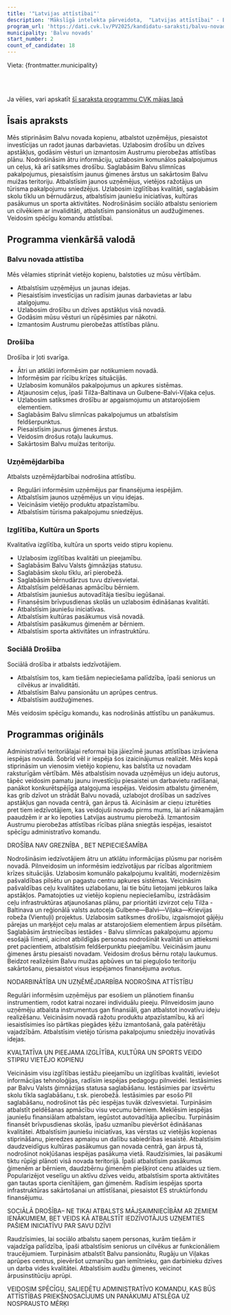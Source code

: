 ```yaml
---
title: '"Latvijas attīstībai"'
description: 'Mākslīgā intelekta pārveidota,  "Latvijas attīstībai" - Balvu novads programma vienkāršā valodā'
program_url: 'https://dati.cvk.lv/PV2025/kandidatu-saraksti/balvu-novads/latvijas-attistibai'
municipality: 'Balvu novads'
start_number: 2
count_of_candidate: 18
---
```



Vieta: {frontmatter.municipality}<br/>

<Badge text="Uzņēmējdarbības atbalsts" variant="note" size="small" /> <Badge text="Ceļu infrastruktūras uzlabošana" variant="note" size="small" /> <Badge text="Kvalitatīva izglītība un sports" variant="note" size="small" /> <Badge text="Sociālā drošība senioriem" variant="note" size="small" /> <Badge text="Vietējās kopienas stiprināšana" variant="note" size="small" />

<br/><br/> 

<Card title='Šis ir mākslīga intelekta ģenerēts apraksts' icon='starlight'>
    Ja vēlies, vari apskatīt <a href={frontmatter.program_url} target='_blank'>šī saraksta programmu CVK mājas lapā</a>
    </Card>

## Īsais apraksts

Mēs stiprināsim Balvu novada kopienu, atbalstot uzņēmējus, piesaistot investīcijas un radot jaunas darbavietas. Uzlabosim drošību un dzīves apstākļus, godāsim vēsturi un izmantosim Austrumu pierobežas attīstības plānu. Nodrošināsim ātru informāciju, uzlabosim komunālos pakalpojumus un ceļus, kā arī satiksmes drošību. Saglabāsim Balvu slimnīcas pakalpojumus, piesaistīsim jaunus ģimenes ārstus un sakārtosim Balvu muižas teritoriju. Atbalstīsim jaunos uzņēmējus, vietējos ražotājus un tūrisma pakalpojumu sniedzējus. Uzlabosim izglītības kvalitāti, saglabāsim skolu tīklu un bērnudārzus, atbalstīsim jauniešu iniciatīvas, kultūras pasākumus un sporta aktivitātes. Nodrošināsim sociālo atbalstu senioriem un cilvēkiem ar invaliditāti, atbalstīsim pansionātus un audžuģimenes. Veidosim spēcīgu komandu attīstībai.

## Programma vienkāršā valodā

### Balvu novada attīstība

Mēs vēlamies stiprināt vietējo kopienu, balstoties uz mūsu vērtībām.

*   Atbalstīsim uzņēmējus un jaunas idejas.
*   Piesaistīsim investīcijas un radīsim jaunas darbavietas ar labu atalgojumu.
*   Uzlabosim drošību un dzīves apstākļus visā novadā.
*   Godāsim mūsu vēsturi un rūpēsimies par nākotni.
*   Izmantosim Austrumu pierobežas attīstības plānu.

### Drošība

Drošība ir ļoti svarīga.

*   Ātri un atklāti informēsim par notikumiem novadā.
*   Informēsim par rīcību krīzes situācijās.
*   Uzlabosim komunālos pakalpojumus un apkures sistēmas.
*   Atjaunosim ceļus, īpaši Tilža-Baltinava un Gulbene-Balvi-Viļaka ceļus.
*   Uzlabosim satiksmes drošību ar apgaismojumu un atstarojošiem elementiem.
*   Saglabāsim Balvu slimnīcas pakalpojumus un atbalstīsim feldšerpunktus.
*   Piesaistīsim jaunus ģimenes ārstus.
*   Veidosim drošus rotaļu laukumus.
*   Sakārtosim Balvu muižas teritoriju.

### Uzņēmējdarbība

Atbalsts uzņēmējdarbībai nodrošina attīstību.

*   Regulāri informēsim uzņēmējus par finansējuma iespējām.
*   Atbalstīsim jaunos uzņēmējus un viņu idejas.
*   Veicināsim vietējo produktu atpazīstamību.
*   Atbalstīsim tūrisma pakalpojumu sniedzējus.

### Izglītība, Kultūra un Sports

Kvalitatīva izglītība, kultūra un sports veido stipru kopienu.

*   Uzlabosim izglītības kvalitāti un pieejamību.
*   Saglabāsim Balvu Valsts ģimnāzijas statusu.
*   Saglabāsim skolu tīklu, arī pierobežā.
*   Saglabāsim bērnudārzus tuvu dzīvesvietai.
*   Atbalstīsim peldēšanas apmācību bērniem.
*   Atbalstīsim jauniešus autovadītāja tiesību iegūšanai.
*   Finansēsim brīvpusdienas skolās un uzlabosim ēdināšanas kvalitāti.
*   Atbalstīsim jauniešu iniciatīvas.
*   Atbalstīsim kultūras pasākumus visā novadā.
*   Atbalstīsim pasākumus ģimenēm ar bērniem.
*   Atbalstīsim sporta aktivitātes un infrastruktūru.

### Sociālā Drošība

Sociālā drošība ir atbalsts iedzīvotājiem.

*   Atbalstīsim tos, kam tiešām nepieciešama palīdzība, īpaši seniorus un cilvēkus ar invaliditāti.
*   Atbalstīsim Balvu pansionātu un aprūpes centrus.
*   Atbalstīsim audžuģimenes.

Mēs veidosim spēcīgu komandu, kas nodrošinās attīstību un panākumus.

## Programmas oriģināls

Administratīvi teritoriālajai reformai bija jāiezīmē jaunas attīstības izrāviena iespējas novadā. Šobrīd vēl ir iespēja šos izaicinājumus realizēt. Mēs kopā stiprināsim un vienosim vietējo kopienu, kas balstīta uz novadam raksturīgām vērtībām.
Mēs atbalstīsim novada uzņēmējus un ideju autorus, tāpēc veidosim pamatu jaunu investīciju piesaistei un darbavietu radīšanai, panākot konkurētspējīga atalgojuma iespējas.
Veidosim atbalstu ģimenēm, kas grib dzīvot un strādāt Balvu novadā, uzlabojot drošības un sadzīves apstākļus gan novada centrā, gan ārpus tā. Aicināsim ar cieņu izturēties pret tiem iedzīvotājiem, kas veidojuši novadu pirms mums, lai arī nākamajām paaudzēm ir ar ko lepoties Latvijas austrumu pierobežā.
Izmantosim Austrumu pierobežas attīstības rīcības plāna sniegtās iespējas, iesaistot spēcīgu administratīvo komandu.

DROŠĪBA NAV GREZNĪBA , BET NEPIECIEŠAMĪBA

Nodrošināsim iedzīvotājiem ātru un atklātu informācijas plūsmu par norisēm novadā.
Pilnveidosim un informēsim iedzīvotājus par rīcības algoritmiem krīzes situācijās.
Uzlabosim komunālo pakalpojumu kvalitāti, modernizēsim pašvaldības pilsētu un pagastu centru apkures sistēmas.
Veicināsim pašvaldības ceļu kvalitātes uzlabošanu, lai tie būtu lietojami jebkuros laika apstākļos.
Pamatojoties uz vietējo kopienu nepieciešamību, izstrādāsim ceļu infrastruktūras atjaunošanas plānu, par prioritāti izvirzot ceļu Tilža - Baltinava un reģionālā valsts autoceļa Gulbene—Balvi—Viļaka—Krievijas robeža (Vientuļi) projektus.
Uzlabosim satiksmes drošību, izgaismojot gājēju pārejas un marķējot ceļu malas ar atstarojošiem elementiem ārpus pilsētām.
Saglabāsim ārstniecības iestādes - Balvu slimnīcas pakalpojumu apjomu esošajā līmenī, aicinot atbildīgās personas nodrošināt kvalitāti un attieksmi pret pacientiem, atbalstīsim feldšerpunktu pieejamību.
Veicināsim jaunu ģimenes ārstu piesaisti novadam.
Veidosim drošus bērnu rotaļu laukumus.
Beidzot realizēsim Balvu muižas apbūves un tai pieguļošo teritoriju sakārtošanu, piesaistot visus iespējamos finansējuma avotus.

NODARBINĀTĪBA UN UZŅĒMĒJDARBĪBA NODROŠINA ATTĪSTĪBU

Regulāri informēsim uzņēmējus par esošiem un plānotiem finanšu instrumentiem, rodot katrai nozarei individuālu pieeju.
Pilnveidosim jauno uzņēmēju atbalsta instrumentus gan finansiāli, gan atbalstot inovatīvu ideju realizēšanu.
Veicināsim novadā ražotu produktu atpazīstamību, kā arī iesaistīsimies īso pārtikas piegādes ķēžu izmantošanā, gala patērētāju vajadzībām.
Atbalstīsim vietējo tūrisma pakalpojumu sniedzēju inovatīvās idejas.

KVALTATĪVA UN PIEEJAMA IZGLĪTĪBA, KULTŪRA UN SPORTS VEIDO STIPRU VIETĒJO KOPIENU

Veicināsim visu izglītības iestāžu pieejamību un izglītības kvalitāti, ieviešot informācijas tehnoloģijas, radīsim iespējas pedagogu pilnveidei. Iestāsimies par Balvu Valsts ģimnāzijas statusa saglabāšanu.
Iestāsimies par izsvērtu skolu tīkla saglabāšanu, t.sk. pierobežā.
Iestāsimies par esošo PII saglabāšanu, nodrošinot tās pēc iespējas tuvāk dzīvesvietai.
Turpināsim atbalstīt peldēšanas apmācību visu vecumu bērniem.
Meklēsim iespējas jauniešu finansiālam atbalstam, iegūstot autovadītāja apliecību.
Turpināsim finansēt brīvpusdienas skolās, īpašu uzmanību pievēršot ēdināšanas kvalitātei.
Atbalstīsim jauniešu iniciatīvas, kas vērstas uz vietējās kopienas stiprināšanu, pieredzes apmaiņu un dalību sabiedrības iesaistē.
Atbalstīsim daudzveidīgus kultūras pasākumus gan novada centrā, gan ārpus tā, nodrošinot nokļūšanas iespējas pasākuma vietā. Raudzīsimies, lai pasākumi tiktu rūpīgi plānoti visā novada teritorijā.
Īpaši atbalstīsim pasākumus ģimenēm ar bērniem, daudzbērnu ģimenēm piešķirot cenu atlaides uz tiem.
Popularizējot veselīgu un aktīvu dzīves veidu, atbalstīsim sporta aktivitātes gan tautas sporta cienītājiem, gan ģimenēm.
Radīsim iespējas sporta infrastruktūras sakārtošanai un attīstīšanai, piesaistot ES struktūrfondu finansējumu.

SOCIĀLĀ DROŠĪBA– NE TIKAI ATBALSTS MĀJSAIMNIECĪBĀM AR ZEMIEM IENĀKUMIEM, BET VEIDS KĀ ATBALSTĪT IEDZĪVOTĀJUS UZŅEMTIES PAŠIEM INICIATĪVU PAR SAVU DZĪVI

Raudzīsimies, lai sociālo atbalstu saņem personas, kurām tiešām ir vajadzīga palīdzība, īpaši atbalstīsim seniorus un cilvēkus ar funkcionāliem traucējumiem.
Turpināsim atbalstīt Balvu pansionātu, Rugāju un Viļakas aprūpes centrus, pievēršot uzmanību gan iemītnieku, gan darbinieku dzīves un darba vides kvalitātei.
Atbalstīsim audžu ģimenes, veicinot ārpusinstitūciju aprūpi.

VEIDOSIM SPĒCĪGU, SALIEDĒTU ADMINISTRATĪVO KOMANDU, KAS BŪS ATTĪSTĪBAS PRIEKŠNOSACĪJUMS UN PANĀKUMU ATSLĒGA UZ NOSPRAUSTO MĒRĶI
